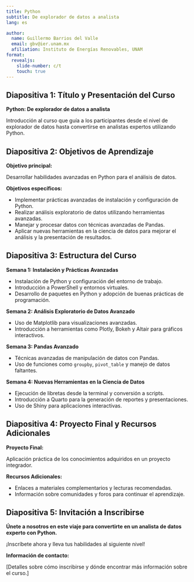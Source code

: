 ```yaml
---
title: Python
subtitle: De explorador de datos a analista
lang: es

author:
  name: Guillermo Barrios del Valle
  email: gbv@ier.unam.mx
  afiliation: Instituto de Energías Renovables, UNAM
format: 
  revealjs:
    slide-number: c/t  
    touch: true
---
```




## Diapositiva 1: Título y Presentación del Curso

**Python: De explorador de datos a analista**

Introducción al curso que guía a los participantes desde el nivel de explorador de datos hasta convertirse en analistas expertos utilizando Python.

## Diapositiva 2: Objetivos de Aprendizaje

**Objetivo principal:**

Desarrollar habilidades avanzadas en Python para el análisis de datos.

**Objetivos específicos:**

- Implementar prácticas avanzadas de instalación y configuración de Python.
- Realizar análisis exploratorio de datos utilizando herramientas avanzadas.
- Manejar y procesar datos con técnicas avanzadas de Pandas.
- Aplicar nuevas herramientas en la ciencia de datos para mejorar el análisis y la presentación de resultados.

## Diapositiva 3: Estructura del Curso

**Semana 1: Instalación y Prácticas Avanzadas**

- Instalación de Python y configuración del entorno de trabajo.
- Introducción a PowerShell y entornos virtuales.
- Desarrollo de paquetes en Python y adopción de buenas prácticas de programación.

**Semana 2: Análisis Exploratorio de Datos Avanzado**

- Uso de Matplotlib para visualizaciones avanzadas.
- Introducción a herramientas como Plotly, Bokeh y Altair para gráficos interactivos.

**Semana 3: Pandas Avanzado**

- Técnicas avanzadas de manipulación de datos con Pandas.
- Uso de funciones como `groupby`, `pivot_table` y manejo de datos faltantes.

**Semana 4: Nuevas Herramientas en la Ciencia de Datos**

- Ejecución de libretas desde la terminal y conversión a scripts.
- Introducción a Quarto para la generación de reportes y presentaciones.
- Uso de Shiny para aplicaciones interactivas.

## Diapositiva 4: Proyecto Final y Recursos Adicionales

**Proyecto Final:**

Aplicación práctica de los conocimientos adquiridos en un proyecto integrador.

**Recursos Adicionales:**

- Enlaces a materiales complementarios y lecturas recomendadas.
- Información sobre comunidades y foros para continuar el aprendizaje.

## Diapositiva 5: Invitación a Inscribirse

**Únete a nosotros en este viaje para convertirte en un analista de datos experto con Python.**

¡Inscríbete ahora y lleva tus habilidades al siguiente nivel!

**Información de contacto:**

[Detalles sobre cómo inscribirse y dónde encontrar más información sobre el curso.]
